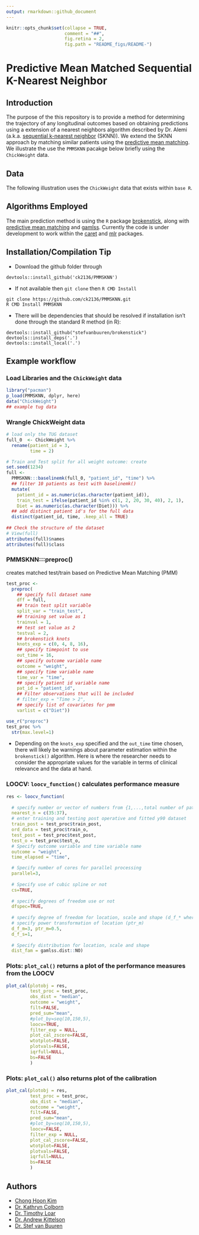 ```yaml
---
output: rmarkdown::github_document
---
```


```r
knitr::opts_chunk$set(collapse = TRUE, 
                      comment = "##", 
                      fig.retina = 2, 
                      fig.path = "README_figs/README-")
```

# Predictive Mean Matched Sequential K-Nearest Neighbor 

## Introduction

The purpose of the this repository is to provide a method for determining the trajectory of any longitudinal outcomes based on obtaining predictions using a extension of a nearest neighbors algorithm described by Dr. Alemi 
(a.k.a. [sequential k-nearest neighbor](https://www.ncbi.nlm.nih.gov/pmc/articles/PMC2911789/) (SKNN)). 
We extend the SKNN approach by matching similar patients using the [predictive mean matching](https://amstat.tandfonline.com/doi/abs/10.1080/07350015.1988.10509663). 
We illustrate the use the `PMMSKNN` pacakge below briefly using the `ChickWeight` data.


## Data

The following illustration uses the `ChickWeight` data that exists within `base R`.

## Algorithms Employed 

The main prediction method is using the `R` package [brokenstick](https://github.com/stefvanbuuren/brokenstick), 
along with [predictive mean matching](https://books.google.com/books?hl=en&lr=&id=rM8eSRUYYHYC&oi=fnd&pg=PA442&dq=%22predictive+mean+matching%22++rubin&ots=OM-74mXZoX&sig=H-tIcTl7xqIfbgumXuHBktBTfkQ#v=onepage&q=%22predictive%20mean%20matching%22%20%20rubin&f=false) and 
[gamlss](https://www.gamlss.com/). 
Currently the code is under development to work within the [caret](https://github.com/topepo/caret) and 
[mlr](https://github.com/mlr-org/mlr) packages. 

## Installation/Compilation Tip

- Download the github folder through
``` 
devtools::install_github('ck2136/PMMSKNN')
```

- If not available then `git clone` then `R CMD Install`
```
git clone https://github.com/ck2136/PMMSKNN.git
R CMD Install PMMSKNN
```

- There will be dependencies that should be resolved 
if installation isn't done through the standard R method (in R):
```
devtools::install_github("stefvanbuuren/brokenstick")
devtools::install_deps('.')
devtools::install_local('.')
```

## Example workflow

### Load Libraries and the `ChickWeight` data
```r
library("pacman")
p_load(PMMSKNN, dplyr, here)
data("ChickWeight") 
## example tug data
```

### Wrangle ChickWeight data
```r
# load only the TUG dataset
full_0  <- ChickWeight %>%
  rename(patient_id = 3,
         time = 2)

# Train and Test split for all weight outcome: create 
set.seed(1234)
full <- 
  PMMSKNN:::baselinemk(full_0, "patient_id", "time") %>%
  ## filter 10 patients as test with baselinemk()
  mutate(
    patient_id = as.numeric(as.character(patient_id)),
    train_test = ifelse(patient_id %in% c(1, 2, 20, 30, 40), 2, 1),
    Diet = as.numeric(as.character(Diet))) %>% 
  ## add distinct patient id's for the full data
  distinct(patient_id, time, .keep_all = TRUE)
  
## Check the structure of the dataset
# View(full)
attributes(full)$names
attributes(full)$class
```

### PMMSKNN:::preproc() 
creates matched test/train based on Predictive Mean Matching (PMM)
```r
test_proc <-
  preproc(
    ## specify full dataset name
    dff = full,
    ## train test split variable
    split_var = "train_test",
    ## training set value as 1
    trainval = 1,
    ## test set value as 2
    testval = 2,
    ## brokenstick knots
    knots_exp = c(0, 4, 8, 16),
    ## specify timepoint to use
    out_time = 16,
    ## specify outcome variable name
    outcome = "weight",
    ## specify time variable name
    time_var = "time",
    ## specify patient id variable name
    pat_id = "patient_id",
    ## Filter observations that will be included
    # filter_exp = "Time > 2",
    ## specify list of covariates for pmm
    varlist = c("Diet"))

use_r("preproc")
test_proc %>% 
  str(max.level=1)
```

- Depending on the `knots_exp` specified and the `out_time` time chosen, there will likely be warnings about parameter estimation within the `brokenstick()` algorithm. Here is where the researcher needs to consider the appropriate values for the variable in terms of clinical relevance and the data at hand.

### LOOCV: `loocv_function()` calculates performance measure 
```r
res <- loocv_function(
  
  # specify number or vector of numbers from {1,...,total number of patients in training data} 
  nearest_n = c(35:37),
  # enter training and testing post operative and fitted y90 dataset
  train_post = test_proc$train_post,
  ord_data = test_proc$train_o,
  test_post = test_proc$test_post,
  test_o = test_proc$test_o,
  # Specify outcome variable and time variable name
  outcome = "weight",
  time_elapsed = "time",

  # Specify number of cores for parallel processing
  parallel=3,
  
  # Specify use of cubic spline or not
  cs=TRUE,
  
  # specify degrees of freedom use or not
  dfspec=TRUE,
  
  # specify degree of freedom for location, scale and shape (d_f_* where * = {m, s} for location and scale default for shape is 1.
  # specify power transformation of location (ptr_m)
  d_f_m=3, ptr_m=0.5,
  d_f_s=1,
  
  # Specify distribution for location, scale and shape 
  dist_fam = gamlss.dist::NO)
```


### Plots: `plot_cal()` returns a plot of the performance measures from the LOOCV 


```r
plot_cal(plotobj = res, 
         test_proc = test_proc, 
         obs_dist = "median",
         outcome = "weight",
         filt=FALSE,
         pred_sum="mean",
         #plot_by=seq(10,150,5),
         loocv=TRUE,
         filter_exp = NULL,
         plot_cal_zscore=FALSE,
         wtotplot=FALSE,
         plotvals=FALSE,
         iqrfull=NULL,
         bs=FALSE
         )
```

### Plots: `plot_cal()` also returns plot of the calibration 

```r
plot_cal(plotobj = res, 
         test_proc = test_proc, 
         obs_dist = "median",
         outcome = "weight",
         filt=FALSE,
         pred_sum="mean",
         #plot_by=seq(10,150,5),
         loocv=FALSE,
         filter_exp = NULL,
         plot_cal_zscore=FALSE,
         wtotplot=FALSE,
         plotvals=FALSE,
         iqrfull=NULL,
         bs=FALSE
         )
```


## Authors

* [Chong Hoon Kim](mailto:chong.kim@ucdenver.edu)
* [Dr. Kathryn Colborn](mailto:KATHRYN.COLBORN@UCDENVER.EDU)
* [Dr. Timothy Loar](mailto:TIMOTHY.LOAR@UCDENVER.EDU)
* [Dr. Andrew Kittelson](mailto:andrew.kittelson@ucdenver.edu)
* [Dr. Stef van Buuren](mailto:S.vanBuuren@uu.nl)
